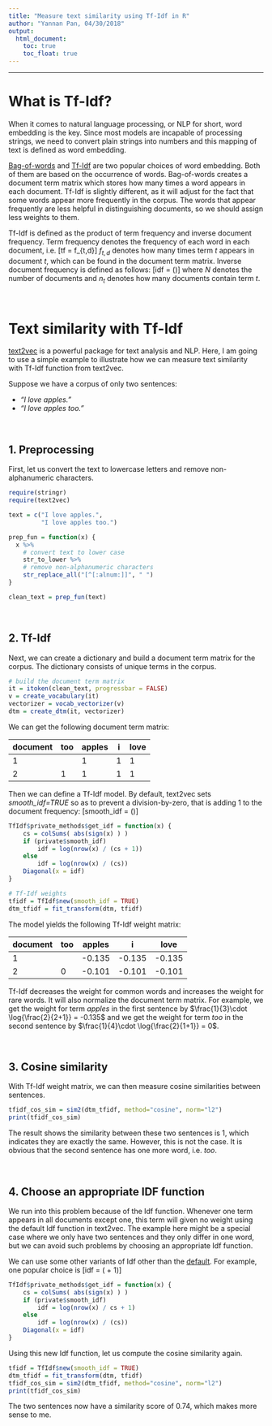 ```yaml
---
title: "Measure text similarity using Tf-Idf in R"
author: "Yannan Pan, 04/30/2018"
output:
  html_document:
    toc: true
    toc_float: true
---
```

***

# What is Tf-Idf?

When it comes to natural language processing, or NLP for short, word embedding is the key. Since most models are incapable of processing strings, we need to convert plain strings into numbers and this mapping of text is defined as word embedding.

[Bag-of-words](https://en.wikipedia.org/wiki/Bag-of-words_model) and [Tf-Idf](https://en.wikipedia.org/wiki/Tf–idf) are two popular choices of word embedding. Both of them are based on the occurrence of words. Bag-of-words creates a document term matrix which stores how many times a word appears in each document. Tf-Idf is slightly different, as it will adjust for the fact that some words appear more frequently in the corpus. The words that appear frequently are less helpful in distinguishing documents, so we should assign less weights to them.

Tf-Idf is defined as the product of term frequency and inverse document frequency. Term frequency denotes the frequency of each word in each document, i.e.
\[tf = f_{t,d}\]
$f_{t,d}$ denotes how many times term $t$ appears in document $t$, which can be found in the document term matrix. Inverse document frequency is defined as follows:
\[idf = \log(\frac{N}{n_t})\]
where $N$ denotes the number of documents and $n_t$ denotes how many documents contain term $t$.

<br>

# Text similarity with Tf-Idf

[text2vec](http://text2vec.org) is a powerful package for text analysis and NLP. Here, I am going to use a simple example to illustrate how we can measure text similarity with Tf-Idf function from text2vec. 

Suppose we have a corpus of only two sentences:

* _"I love apples."_
* _"I love apples too."_

<br>

## 1. Preprocessing

First, let us convert the text to lowercase letters and remove non-alphanumeric characters.

```r
require(stringr)
require(text2vec)

text = c("I love apples.",
         "I love apples too.")

prep_fun = function(x) {
  x %>% 
    # convert text to lower case
    str_to_lower %>% 
    # remove non-alphanumeric characters
    str_replace_all("[^[:alnum:]]", " ")
}

clean_text = prep_fun(text)
```

<br>

## 2. Tf-Idf

Next, we can create a dictionary and build a document term matrix for the corpus. The dictionary consists of unique terms in the corpus.

```r
# build the document term matrix
it = itoken(clean_text, progressbar = FALSE)
v = create_vocabulary(it)
vectorizer = vocab_vectorizer(v)
dtm = create_dtm(it, vectorizer)
```

We can get the following document term matrix:

document | too | apples | i | love
---------|-----|--------|---|-----
1        |     |    1   | 1 |  1  
2        |  1  |    1   | 1 |  1  

Then we can define a Tf-Idf model. By default, text2vec sets *smooth_idf=TRUE* so as to prevent a division-by-zero, that is adding 1 to the document frequency: 
\[smooth\_idf = \log(\frac{N}{n_t + 1})\]

```r
TfIdf$private_methods$get_idf = function(x) {
    cs = colSums( abs(sign(x) ) )
    if (private$smooth_idf)
        idf = log(nrow(x) / (cs + 1))
    else
        idf = log(nrow(x) / (cs))
    Diagonal(x = idf)
}
```

```r
# Tf-Idf weights
tfidf = TfIdf$new(smooth_idf = TRUE)
dtm_tfidf = fit_transform(dtm, tfidf)
```

The model yields the following Tf-Idf weight matrix:

document | too | apples |     i   | love
---------|-----|--------|---------|-----
1        |     |  -0.135| -0.135  |-0.135  
2        |  0  |  -0.101| -0.101  |-0.101  

Tf-Idf decreases the weight for common words and increases the weight for rare words. It will also normalize the document term matrix. For example, we get the weight for term *apples* in the first sentence by $\frac{1}{3}\cdot \log{\frac{2}{2+1}} = -0.135$ and we get the weight for term *too* in the second sentence by $\frac{1}{4}\cdot \log{\frac{2}{1+1}} = 0$.

<br>

## 3. Cosine similarity

With Tf-Idf weight matrix, we can then measure cosine similarities between sentences.

```r
tfidf_cos_sim = sim2(dtm_tfidf, method="cosine", norm="l2")
print(tfidf_cos_sim)
```

The result shows the similarity between these two sentences is 1, which indicates they are exactly the same. However, this is not the case. It is obvious that the second sentence has one more word, i.e. *too*.

<br>

## 4. Choose an appropriate IDF function

We run into this problem because of the Idf function. Whenever one term appears in all documents except one, this term will given no weight using the default Idf function in text2vec. The example here might be a special case where we only have two sentences and they only differ in one word, but we can avoid such problems by choosing an appropriate Idf function.

We can use some other variants of Idf other than the [default](https://github.com/dselivanov/text2vec/blob/master/R/model_tfidf.R). For example, one popular choice is
\[idf = \log(\frac{N}{n_t} + 1)\]

```r
TfIdf$private_methods$get_idf = function(x) {
    cs = colSums( abs(sign(x) ) )
    if (private$smooth_idf)
        idf = log(nrow(x) / cs + 1)
    else
        idf = log(nrow(x) / (cs))
    Diagonal(x = idf)
}
```

Using this new Idf function, let us compute the cosine similarity again.

```r
tfidf = TfIdf$new(smooth_idf = TRUE)
dtm_tfidf = fit_transform(dtm, tfidf)
tfidf_cos_sim = sim2(dtm_tfidf, method="cosine", norm="l2")
print(tfidf_cos_sim)
```

The two sentences now have a similarity score of 0.74, which makes more sense to me.